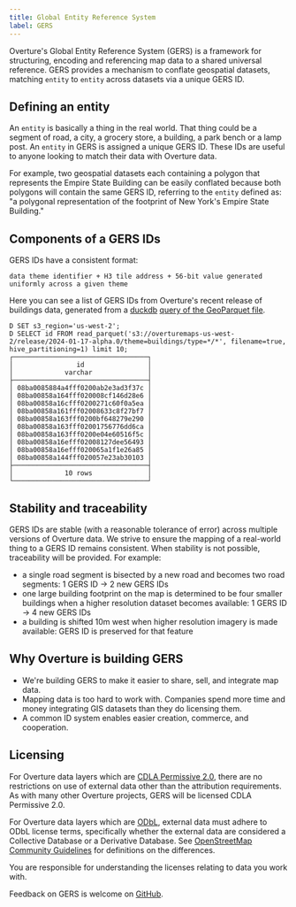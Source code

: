 ```yaml
---
title: Global Entity Reference System
label: GERS
---
```


Overture's Global Entity Reference System (GERS) is a framework for structuring, encoding and referencing map data to a shared universal reference. GERS provides a mechanism to conflate geospatial datasets, matching `entity` to `entity` across datasets via a unique GERS ID.

## Defining an entity

An `entity` is basically a thing in the real world. That thing could be a segment of road, a city, a grocery store, a building, a park bench or a lamp post. An `entity` in GERS is assigned a unique GERS ID. These IDs are useful to anyone looking to match their data with Overture data. 

For example, two geospatial datasets each containing a polygon that represents the Empire State Building can be easily conflated because both polygons will contain the same GERS ID, referring to the `entity` defined as: "a polygonal representation of the footprint of New York's Empire State Building." 


## Components of a GERS IDs

GERS IDs have a consistent format: 

`data theme identifier + H3 tile address + 56-bit value generated uniformly across a given theme`

Here you can see a list of GERS IDs from Overture's recent release of buildings data, generated from a [duckdb](https://duckdb.org/) [query of the GeoParquet file](https://github.com/OvertureMaps/data). 

```
D SET s3_region='us-west-2';
D SELECT id FROM read_parquet('s3://overturemaps-us-west-2/release/2024-01-17-alpha.0/theme=buildings/type=*/*', filename=true, hive_partitioning=1) limit 10;
┌──────────────────────────────────┐
│                id                │
│             varchar              │
├──────────────────────────────────┤
│ 08ba0085884a4fff0200ab2e3ad3f37c │
│ 08ba00858a164fff020008cf146d28e6 │
│ 08ba00858a16cfff0200271c60f0a5ea │
│ 08ba00858a161fff02008633c8f27bf7 │
│ 08ba00858a163fff0200bf648279e290 │
│ 08ba00858a163fff02001756776dd6ca │
│ 08ba00858a163fff0200e04e60516f5c │
│ 08ba00858a16efff02008127dee56493 │
│ 08ba00858a16efff020065a1f1e26a85 │
│ 08ba00858a144fff020057e23ab30103 │
├──────────────────────────────────┤
│             10 rows              │
└──────────────────────────────────┘
```

## Stability and traceability

GERS IDs are stable (with a reasonable tolerance of error) across multiple versions of Overture data. We strive to ensure the mapping of a real-world thing to a GERS ID remains consistent. When stability is not possible, traceability will be provided. For example:

- a single road segment is bisected by a new road and becomes two road segments: 1 GERS ID → 2 new GERS IDs
- one large building footprint on the map is determined to be four smaller buildings when a higher resolution dataset becomes available: 1 GERS ID → 4 new GERS IDs
- a building is shifted 10m west when higher resolution imagery is made available: GERS ID is preserved for that feature

## Why Overture is building GERS

- We're building GERS to make it easier to share, sell, and integrate map data.
- Mapping data is too hard to work with. Companies spend more time and money integrating GIS datasets than they do licensing them.
- A common ID system enables easier creation, commerce, and cooperation.

## Licensing
For Overture data layers which are [CDLA Permissive 2.0](https://cdla.dev/permissive-2-0/), there are no restrictions on use of external data other than the attribution requirements. As with many other Overture projects, GERS will be licensed CDLA Permissive 2.0.

For Overture data layers which are [ODbL](https://opendatacommons.org/licenses/odbl/), external data must adhere to ODbL license terms, specifically whether the external data are considered a Collective Database or a Derivative Database. See
[OpenStreetMap Community Guidelines](https://wiki.osmfoundation.org/wiki/Licence/Community_Guidelines/Collective_Database_Guideline_Guideline) for definitions on the differences.

You are responsible for understanding the licenses relating to data you work with.

Feedback on GERS is welcome on [GitHub](https://github.com/OvertureMaps/schema/discussions).
